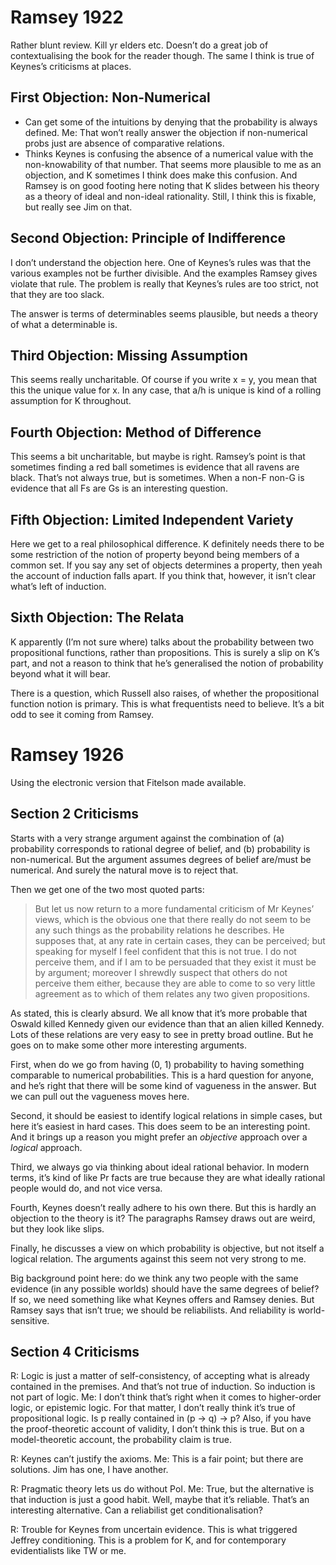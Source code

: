 # Ramsey 1922

Rather blunt review. Kill yr elders etc. Doesn't do a great job of contextualising the book for the reader though. The same I think is true of Keynes's criticisms at places.

## First Objection: Non-Numerical

- Can get some of the intuitions by denying that the probability is always defined. Me: That won't really answer the objection if non-numerical probs just are absence of comparative relations.
- Thinks Keynes is confusing the absence of a numerical value with the non-knowability of that number. That seems more plausible to me as an objection, and K sometimes I think does make this confusion. And Ramsey is on good footing here noting that K slides between his theory as a theory of ideal and non-ideal rationality. Still, I think this is fixable, but really see Jim on that.

## Second Objection: Principle of Indifference

I don't understand the objection here. One of Keynes's rules was that the various examples not be further divisible. And the examples Ramsey gives violate that rule. The problem is really that Keynes's rules are too strict, not that they are too slack.

The answer is terms of determinables seems plausible, but needs a theory of what a determinable is.

## Third Objection: Missing Assumption

This seems really uncharitable. Of course if you write x = y, you mean that this the unique value for x. In any case, that a/h is unique is kind of a rolling assumption for K throughout.

## Fourth Objection: Method of Difference

This seems a bit uncharitable, but maybe is right. Ramsey's point is that sometimes finding a red ball sometimes is evidence that all ravens are black. That's not always true, but is sometimes. When a non-F non-G is evidence that all Fs are Gs is an interesting question.

## Fifth Objection: Limited Independent Variety

Here we get to a real philosophical difference. K definitely needs there to be some restriction of the notion of property beyond being members of a common set. If you say any set of objects determines a property, then yeah the account of induction falls apart. If you think that, however, it isn't clear what's left of induction.

## Sixth Objection: The Relata

K apparently (I'm not sure where) talks about the probability between two propositional functions, rather than propositions. This is surely a slip on K's part, and not a reason to think that he's generalised the notion of probability beyond what it will bear.

There is a question, which Russell also raises, of whether the propositional function notion is primary. This is what frequentists need to believe. It's a bit odd to see it coming from Ramsey.

# Ramsey 1926

Using the electronic version that Fitelson made available.

## Section 2 Criticisms

Starts with a very strange argument against the combination of (a) probability corresponds to rational degree of belief, and (b) probability is non-numerical. But the argument assumes degrees of belief are/must be numerical. And surely the natural move is to reject that.

Then we get one of the two most quoted parts:

> But let us now return to a more fundamental criticism of Mr Keynes' views, which is the obvious one that there really do not seem to be any such things as the probability relations he describes.  He supposes that, at any rate in certain cases, they can be perceived; but speaking for myself I feel confident that this is not true. I do not perceive them, and if I am to be persuaded that they exist it must be by argument; moreover I shrewdly suspect that others do not perceive them either, because they are able to come to so very little agreement as to which of them relates any two given propositions.

As stated, this is clearly absurd. We all know that it's more probable that Oswald killed Kennedy given our evidence than that an alien killed Kennedy. Lots of these relations are very easy to see in pretty broad outline. But he goes on to make some other more interesting arguments.

First, when do we go from having (0, 1) probability to having something comparable to numerical probabilities. This is a hard question for anyone, and he's right that there will be some kind of vagueness in the answer. But we can pull out the vagueness moves here.

Second, it should be easiest to identify logical relations in simple cases, but here it's easiest in hard cases. This does seem to be an interesting point. And it brings up a reason you might prefer an *objective* approach over a *logical* approach.

Third, we always go via thinking about ideal rational behavior. In modern terms, it's kind of like Pr facts are true because they are what ideally rational people would do, and not vice versa.

Fourth, Keynes doesn't really adhere to his own there. But this is hardly an objection to the theory is it? The paragraphs Ramsey draws out are weird, but they look like slips.

Finally, he discusses a view on which probability is objective, but not itself a logical relation. The arguments against this seem not very strong to me.

Big background point here: do we think any two people with the same evidence (in any possible worlds) should have the same degrees of belief? If so, we need something like what Keynes offers and Ramsey denies. But Ramsey says that isn't true; we should be reliabilists. And reliability is world-sensitive.


## Section 4 Criticisms

R: Logic is just a matter of self-consistency, of accepting what is already contained in the premises. And that's not true of induction. So induction is not part of logic. Me: I don't think that's right when it comes to higher-order logic, or epistemic logic. For that matter, I don't really think it's true of propositional logic. Is p really contained in (p -> q) -> p? Also, if you have the proof-theoretic account of validity, I don't think this is true. But on a model-theoretic account, the probability claim is true.

R: Keynes can't justify the axioms. Me: This is a fair point; but there are solutions. Jim has one, I have another.

R: Pragmatic theory lets us do without PoI. Me: True, but the alternative is that induction is just a good habit. Well, maybe that it's reliable. That's an interesting alternative. Can a reliabilist get conditionalisation?

R: Trouble for Keynes from uncertain evidence. This is what triggered Jeffrey conditioning. This is a problem for K, and for contemporary evidentialists like TW or me. 
   
 